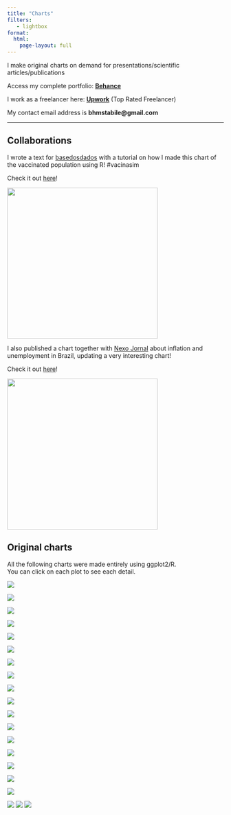 ```yaml
---
title: "Charts"
filters:
   - lightbox
format: 
  html:
    page-layout: full
---
```


I make original charts on demand for presentations/scientific articles/publications

Access my complete portfolio: [**Behance**](https://www.behance.net/gallery/136021485/Data-Visualization-Portfolio)

I work as a freelancer here: [**Upwork**](https://www.upwork.com/freelancers/~01b609b6016a32f6c6) (Top Rated Freelancer)

My contact email address is **bhmstabile\@gmail.com**

------------------------------------------------------------------------

## Collaborations 

I wrote a text for [basedosdados](https://basedosdados.org/) with a tutorial on how I made this chart of the vaccinated population using R! #vacinasim

Check it out [here](https://medium.com/basedosdados/analisando-dados-de-vacina%C3%A7%C3%A3o-contra-covid-19-com-a-bd-49fe3db8c7f4)!

![](figures/charts/charts-vaccines.png){.lightbox fig-align="center" width="350"}

I also published a chart together with [Nexo Jornal](nexojornal.com.br/) about inflation and unemployment in Brazil, updating a very interesting chart!

Check it out [here](https://www.nexojornal.com.br/grafico/2022/05/16/Infla%C3%A7%C3%A3o-e-desemprego-batem-recorde-e-passam-de-10-no-Brasil)!

![](figures/charts/charts-nexo.png){.lightbox fig-align="center" width="350"}

## Original charts

All the following charts were made entirely using ggplot2/R.<br>You can click on each plot to see each detail.

```{=html}
<style>
  .quarto-figure {
    position: relative;
    margin-right: 10px;
    margin-left: 10px;
  }
</style>
```

::: {layout-ncol="2"}
![](figures/charts/scatter-nfl.png){.lightbox group="my-gallery"}

![](figures/charts/ttt-nfl.png){.lightbox group="my-gallery"}

![](figures/charts/avocado.png){.lightbox group="my-gallery"}

![](figures/charts/rnd-players-nfl.png){.lightbox group="my-gallery"}

![](figures/charts/density-nfl.png){.lightbox group="my-gallery"}

![](figures/charts/elephant.png){.lightbox group="my-gallery"}

![](figures/charts/temp_max_mga.png){.lightbox group="my-gallery"}

![](figures/charts/drink-owid.png){.lightbox group="my-gallery"}

![](figures/charts/election-star.png){.lightbox group="my-gallery"}

![](figures/charts/spider.png){.lightbox group="my-gallery"}

![](figures/charts/epa-career-nfl.png){.lightbox group="my-gallery"}

![](figures/charts/slope-nfl.png){.lightbox group="my-gallery"}

![](figures/charts/icmbio.png){.lightbox group="my-gallery"}

![](figures/charts/omega_paper.png){.lightbox group="my-gallery"}

![](figures/charts/copacabana.png){.lightbox group="my-gallery"}

![](figures/charts/eye.png){.lightbox group="my-gallery"}
:::

::: {layout-ncol="1"}
![](figures/charts/starwars.png){.lightbox group="my-gallery2"}

![](figures/charts/github_deaths_covid_br.png){.lightbox group="my-gallery2"}
![](figures/charts/color.png){.lightbox group="my-gallery2"}
![](figures/charts/punt_J.Hekker_18.png){.lightbox group="my-gallery2"}
:::